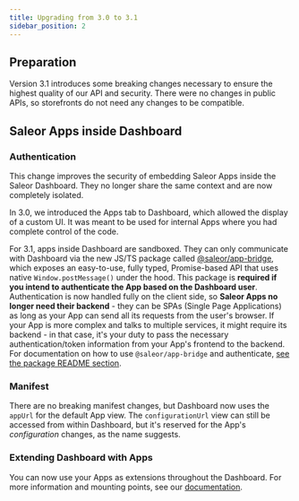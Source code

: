 ```yaml
---
title: Upgrading from 3.0 to 3.1
sidebar_position: 2
---
```


## Preparation

Version 3.1 introduces some breaking changes necessary to ensure the highest quality of our API and security. There were no changes in public APIs, so storefronts do not need any changes to be compatible.

## Saleor Apps inside Dashboard

### Authentication

This change improves the security of embedding Saleor Apps inside the Saleor Dashboard. They no longer share the same context and are now completely isolated.

In 3.0, we introduced the Apps tab to Dashboard, which allowed the display of a custom UI. It was meant to be used for internal Apps where you had complete control of the code.

For 3.1, apps inside Dashboard are sandboxed. They can only communicate with Dashboard via the new JS/TS package called [@saleor/app-bridge](https://www.npmjs.com/package/@saleor/app-bridge), which exposes an easy-to-use, fully typed, Promise-based API that uses native `Window.postMessage()` under the hood. This package is **required if you intend to authenticate the App based on the Dashboard user**. Authentication is now handled fully on the client side, so **Saleor Apps no longer need their backend** - they can be SPAs (Single Page Applications) as long as your App can send all its requests from the user's browser. If your App is more complex and talks to multiple services, it might require its backend - in that case, it's your duty to pass the necessary authentication/token information from your App's frontend to the backend. For documentation on how to use `@saleor/app-bridge` and authenticate, [see the package README section](https://github.com/saleor/app-bridge#readme).

### Manifest

There are no breaking manifest changes, but Dashboard now uses the `appUrl` for the default App view. The `configurationUrl` view can still be accessed from within Dashboard, but it's reserved for the App's _configuration_ changes, as the name suggests.

### Extending Dashboard with Apps

You can now use your Apps as extensions throughout the Dashboard. For more information and mounting points, see our [documentation](developer/extending/apps/extending-dashboard-with-apps.mdx).
